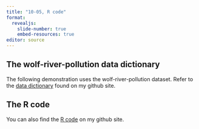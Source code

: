 ```yaml
---
title: "10-05, R code"
format: 
  revealjs:
    slide-number: true
    embed-resources: true
editor: source
---
```


## The wolf-river-pollution data dictionary

The following demonstration uses the wolf-river-pollution dataset. Refer to the [data dictionary][ref-simon-nodate] found on my github site.

[ref-simon-nodate]: https://github.com/pmean/data/blob/main/files/wolf-river-pollution.yaml

## The R code

You can also find the [R code][ref-simon-nodate1] on my github site.

[ref-simon-nodate1]: https://github.com/pmean/classes/blob/master/biostats-1/10/src/simon-5501-10-river.qmd
